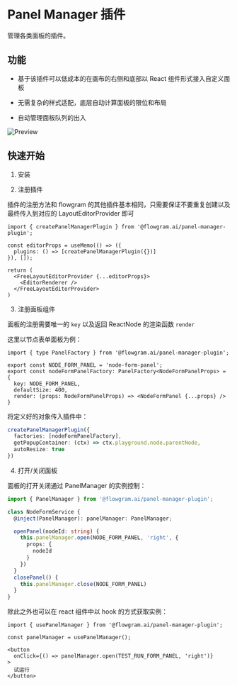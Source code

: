 
# Panel Manager 插件

管理各类面板的插件。

## 功能

- 基于该插件可以低成本的在画布的右侧和底部以 React 组件形式接入自定义面板

- 无需复杂的样式适配，底层自动计算面板的限位和布局

- 自动管理面板队列的出入

![Preview](@/public/plugin/panel-manager-1.png)

## 快速开始

1. 安装

<PackageManagerTabs command="install @flowgram.ai/panel-manager-plugin" />

2. 注册插件

插件的注册方法和 flowgram 的其他插件基本相同，只需要保证不要重复创建以及最终传入到对应的 LayoutEditorProvider 即可

```tsx
import { createPanelManagerPlugin } from '@flowgram.ai/panel-manager-plugin';

const editorProps = useMemo(() => ({
  plugins: () => [createPanelManagerPlugin({})]
}), []);

return (
  <FreeLayoutEditorProvider {...editorProps}>
    <EditorRenderer />
  </FreeLayoutEditorProvider>
)
```

3. 注册面板组件

面板的注册需要唯一的 `key` 以及返回 ReactNode 的渲染函数 `render`

这里以节点表单面板为例：

```tsx pure
import { type PanelFactory } from '@flowgram.ai/panel-manager-plugin';

export const NODE_FORM_PANEL = 'node-form-panel';
export const nodeFormPanelFactory: PanelFactory<NodeFormPanelProps> = {
  key: NODE_FORM_PANEL,
  defaultSize: 400,
  render: (props: NodeFormPanelProps) => <NodeFormPanel {...props} />
}
```

将定义好的对象传入插件中：

```ts pure
createPanelManagerPlugin({
  factories: [nodeFormPanelFactory],
  getPopupContainer: (ctx) => ctx.playground.node.parentNode,
  autoResize: true
})
```

4. 打开/关闭面板

面板的打开关闭通过 PanelManager 的实例控制：

```ts
import { PanelManager } from '@flowgram.ai/panel-manager-plugin';

class NodeFormService {
  @inject(PanelManager): panelManager: PanelManager;

  openPanel(nodeId: string) {
    this.panelManager.open(NODE_FORM_PANEL, 'right', {
      props: {
        nodeId
      }
    })
  }
  closePanel() {
    this.panelManager.close(NODE_FORM_PANEL)
  }
}
```

除此之外也可以在 react 组件中以 hook 的方式获取实例：

```tsx
import { usePanelManager } from '@flowgram.ai/panel-manager-plugin';

const panelManager = usePanelManager();

<button
  onClick={() => panelManager.open(TEST_RUN_FORM_PANEL, 'right')}
>
  试运行
</button>
```
